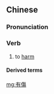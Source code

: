 {{also|有伤}}
==Chinese==
{{zh-forms|s=有伤}}

===Pronunciation===
{{zh-pron
|m=yǒushāng
|cat=v
}}

===Verb===
{{zh-verb}}

# to [[harm]]

====Derived terms====
{{zh-der|有傷風化}}

[[mg:有傷]]